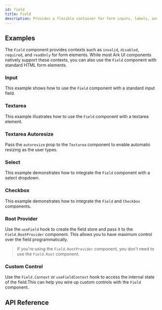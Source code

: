 ```yaml
---
id: field
title: Field
description: Provides a flexible container for form inputs, labels, and helper text.
---
```


<ComponentPreview id="Field" />

## Examples

The `Field` component provides contexts such as `invalid`, `disabled`, `required`, and `readOnly` for form elements.
While most Ark UI components natively support these contexts, you can also use the `Field` component with standard HTML
form elements.

### Input

This example shows how to use the `Field` component with a standard input field.

<Example id="input" />

### Textarea

This example illustrates how to use the `Field` component with a textarea element.

<Example id="textarea" />

### Textarea Autoresize

Pass the `autoresize` prop to the `Textarea` component to enable automatic resizing as the user types.

<Example id="textarea-autoresize" />

### Select

This example demonstrates how to integrate the `Field` component with a select dropdown.

<Example id="select" />

### Checkbox

This example demonstrates how to integrate the `Field` and `Checkbox` components.

<Example component="checkbox" id="with-field" />

### Root Provider

Use the `useField` hook to create the field store and pass it to the `Field.RootProvider` component. This allows you to
have maximum control over the field programmatically.

<Example id="root-provider" />

> If you're using the `Field.RootProvider` component, you don't need to use the `Field.Root` component.

### Custom Control

Use the `Field.Context` or `useFieldContext` hook to access the internal state of the field.This can help you wire up
custom controls with the `Field` component.

<Example id="custom-control" />

## API Reference

<ComponentTypes id="field" />
